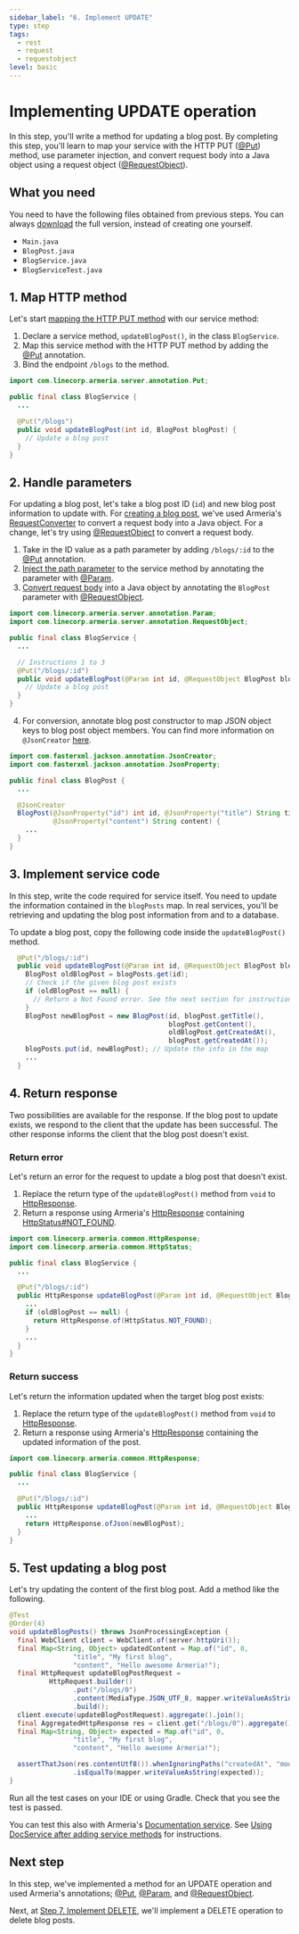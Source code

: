 ```yaml
---
sidebar_label: "6. Implement UPDATE"
type: step
tags:
  - rest
  - request
  - requestobject
level: basic
---
```


# Implementing UPDATE operation

In this step, you'll write a method for updating a blog post. By completing this step, you'll learn to map your service with the HTTP PUT ([@Put](type)) method, use parameter injection, and convert request body into a Java object using a request object ([@RequestObject](type)).

<TutorialSteps current={6} />

## What you need

You need to have the following files obtained from previous steps.
You can always [download](https://github.com/line/armeria-examples/blob/main/tutorials/rest-api-annotated-service/src/main/java/example/armeria/server/blog/) the full version, instead of creating one yourself.

- `Main.java`
- `BlogPost.java`
- `BlogService.java`
- `BlogServiceTest.java`

## 1. Map HTTP method

Let's start [mapping the HTTP PUT method](/docs/server/annotated-service#mapping-http-service-methods) with our service method:

1. Declare a service method, `updateBlogPost()`, in the class `BlogService`.
2. Map this service method with the HTTP PUT method by adding the [@Put](type) annotation.
3. Bind the endpoint `/blogs` to the method.

```java title="BlogService.java" {6}
import com.linecorp.armeria.server.annotation.Put;

public final class BlogService {
  ...

  @Put("/blogs")
  public void updateBlogPost(int id, BlogPost blogPost) {
    // Update a blog post
  }
}
```

## 2. Handle parameters

For updating a blog post, let's take a blog post ID (`id`) and new blog post information to update with. For [creating a blog post](/docs/tutorials/rest/implement-create), we've used Armeria's [RequestConverter](type) to convert a request body into a Java object. For a change, let's try using [@RequestObject](type) to convert a request body.

1. Take in the ID value as a path parameter by adding `/blogs/:id` to the [@Put](type) annotation.
2. [Inject the path parameter](/docs/server/annotated-service#parameter-injection) to the service method by annotating the parameter with [@Param](type).
3. [Convert request body](/docs/server/annotated-service#converting-an-http-request-to-a-java-object) into a Java object by annotating the `BlogPost` parameter with [@RequestObject](type).

  ```java title="BlogService.java"
  import com.linecorp.armeria.server.annotation.Param;
  import com.linecorp.armeria.server.annotation.RequestObject;

  public final class BlogService {
    ...

    // Instructions 1 to 3
    @Put("/blogs/:id")
    public void updateBlogPost(@Param int id, @RequestObject BlogPost blogPost) {
      // Update a blog post
    }
  }
  ```
4. For conversion, annotate blog post constructor to map JSON object keys to blog post object members. You can find more information on `@JsonCreator` [here](https://www.baeldung.com/jackson-annotations#1-jsoncreator).

  ```java title="BlogPost.java" {7-9}
  import com.fasterxml.jackson.annotation.JsonCreator;
  import com.fasterxml.jackson.annotation.JsonProperty;

  public final class BlogPost {
    ...

    @JsonCreator
    BlogPost(@JsonProperty("id") int id, @JsonProperty("title") String title,
             @JsonProperty("content") String content) {
      ...
    }
  }
  ```

## 3. Implement service code

In this step, write the code required for service itself. You need to update the information contained in the `blogPosts` map. In real services, you'll be retrieving and updating the blog post information from and to a database.

To update a blog post, copy the following code inside the `updateBlogPost()` method.

```java title="BlogService.java"
  @Put("/blogs/:id")
  public void updateBlogPost(@Param int id, @RequestObject BlogPost blogPost) {
    BlogPost oldBlogPost = blogPosts.get(id);
    // Check if the given blog post exists
    if (oldBlogPost == null) {
      // Return a Not Found error. See the next section for instructions
    }
    BlogPost newBlogPost = new BlogPost(id, blogPost.getTitle(),
                                        blogPost.getContent(),
                                        oldBlogPost.getCreatedAt(),
                                        blogPost.getCreatedAt());
    blogPosts.put(id, newBlogPost); // Update the info in the map
    ...
  }
```

## 4. Return response

Two possibilities are available for the response. If the blog post to update exists, we respond to the client that the update has been successful. The other response informs the client that the blog post doesn't exist.

### Return error

Let's return an error for the request to update a blog post that doesn't exist.

1. Replace the return type of the `updateBlogPost()` method from `void` to [HttpResponse](type).
2. Return a response using Armeria's [HttpResponse](type) containing [HttpStatus#NOT_FOUND](type).

```java title="BlogService.java" {8,11}
import com.linecorp.armeria.common.HttpResponse;
import com.linecorp.armeria.common.HttpStatus;

public final class BlogService {
  ...

  @Put("/blogs/:id")
  public HttpResponse updateBlogPost(@Param int id, @RequestObject BlogPost blogPost) {
    ...
    if (oldBlogPost == null) {
      return HttpResponse.of(HttpStatus.NOT_FOUND);
    }
    ...
  }
}
```

### Return success

Let's return the information updated when the target blog post exists:

1. Replace the return type of the `updateBlogPost()` method from `void` to [HttpResponse](type).
2. Return a response using Armeria's [HttpResponse](type) containing the updated information of the post.

```java title="BlogService.java" {7,9}
import com.linecorp.armeria.common.HttpResponse;

public final class BlogService {
  ...

  @Put("/blogs/:id")
  public HttpResponse updateBlogPost(@Param int id, @RequestObject BlogPost blogPost) {
    ...
    return HttpResponse.ofJson(newBlogPost);
  }
}
```

## 5. Test updating a blog post

Let's try updating the content of the first blog post.
Add a method like the following.

```java title="BlogServiceTest.java"
@Test
@Order(4)
void updateBlogPosts() throws JsonProcessingException {
  final WebClient client = WebClient.of(server.httpUri());
  final Map<String, Object> updatedContent = Map.of("id", 0,
                "title", "My first blog",
                "content", "Hello awesome Armeria!");
  final HttpRequest updateBlogPostRequest =
          HttpRequest.builder()
                .put("/blogs/0")
                .content(MediaType.JSON_UTF_8, mapper.writeValueAsString(updatedContent))
                .build();
  client.execute(updateBlogPostRequest).aggregate().join();
  final AggregatedHttpResponse res = client.get("/blogs/0").aggregate().join();
  final Map<String, Object> expected = Map.of("id", 0,
                "title", "My first blog",
                "content", "Hello awesome Armeria!");

  assertThatJson(res.contentUtf8()).whenIgnoringPaths("createdAt", "modifiedAt")
                .isEqualTo(mapper.writeValueAsString(expected));
}
```

Run all the test cases on your IDE or using Gradle.
Check that you see the test is passed.

You can test this also with Armeria's [Documentation service](/docs/server/docservice). See [Using DocService after adding service methods](/docs/tutorials/rest/add-services-to-server#using-docservice-after-adding-service-methods) for instructions.

## Next step

In this step, we've implemented a method for an UPDATE operation and used Armeria's annotations; [@Put](type), [@Param](type), and [@RequestObject](type).

Next, at [Step 7. Implement DELETE](/docs/tutorials/rest/implement-delete), we'll implement a DELETE operation to delete
blog posts.

<TutorialSteps current={6} />
